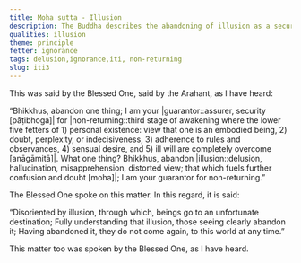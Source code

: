 ```yaml
---
title: Moha sutta - Illusion
description: The Buddha describes the abandoning of illusion as a security for non-returning.
qualities: illusion
theme: principle
fetter: ignorance
tags: delusion,ignorance,iti, non-returning
slug: iti3
---
```


This was said by the Blessed One, said by the Arahant, as I have heard:

“Bhikkhus, abandon one thing; I am your |guarantor::assurer, security [pāṭibhoga]| for |non-returning::third stage of awakening where the lower five fetters of 1) personal existence: view that one is an embodied being, 2) doubt, perplexity, or indecisiveness, 3) adherence to rules and observances, 4) sensual desire, and 5) ill will are completely overcome [anāgāmitā]|. What one thing? Bhikkhus, abandon |illusion::delusion, hallucination, misapprehension, distorted view; that which fuels further confusion and doubt [moha]|; I am your guarantor for non-returning.”

The Blessed One spoke on this matter. In this regard, it is said:

“Disoriented by illusion, through which,
beings go to an unfortunate destination;
Fully understanding that illusion,
those seeing clearly abandon it;
Having abandoned it, they do not come again,
to this world at any time.”

This matter too was spoken by the Blessed One, as I have heard.